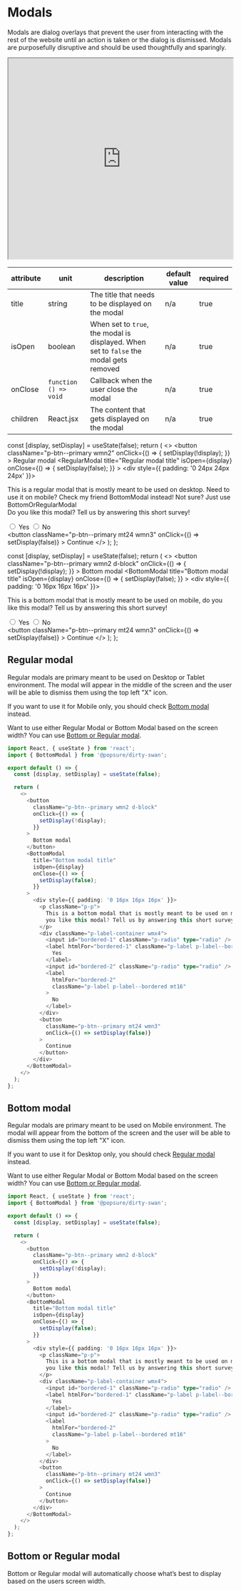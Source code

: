 


<Meta title="JSX/Modals" />

# Modals

Modals are dialog overlays that prevent the user from interacting with the rest of the website until an action is taken or the dialog is dismissed. Modals are purposefully disruptive and should be used thoughtfully and sparingly.

<Preview>
  <iframe
    width="100%"
    height="450"
    src="https://www.figma.com/embed?embed_host=share&url=https%3A%2F%2Fwww.figma.com%2Ffile%2FMKs4cbojdVOBKUxv7okb93%2FDirty-Swan-Design-System%3Fnode-id%3D283%253A1"
    allowfullscreen
  ></iframe>
</Preview>

| attribute | unit                  | description                                                                            | default value | required |
| --------- | --------------------- | -------------------------------------------------------------------------------------- | ------------- | -------- |
| title     | string                | The title that needs to be displayed on the modal                                      | n/a           | true     |
| isOpen    | boolean               | When set to `true`, the modal is displayed. When set to `false` the modal gets removed | n/a           | true     |
| onClose   | `function () => void` | Callback when the user close the modal                                                 | n/a           | true     |
| children  | React.jsx             | The content that gets displayed on the modal                                           | n/a           | true     |

  const [display, setDisplay] = useState(false);
  return (
    <>
      <button
        className="p-btn--primary wmn2"
        onClick={() => {
          setDisplay(!display);
        }}
      >
        Regular modal
      </button>
      <RegularModal
        title="Regular modal title"
        isOpen={display}
        onClose={() => {
          setDisplay(false);
        }}
      >
        <div style={{ padding: '0 24px 24px 24px' }}>
          <p className="p-p">
            This is a regular modal that is mostly meant to be used on desktop.
            Need to use it on mobile? Check my friend BottomModal instead! Not
            sure? Just use BottomOrRegularModal <br /> Do you like this modal?
            Tell us by answering this short survey!
          </p>
          <div className="p-label-container wmx4">
            <input id="bordered-1" className="p-radio" type="radio" />
            <label htmlFor="bordered-1" className="p-label p-label--bordered">
              Yes
            </label>
            <input id="bordered-2" className="p-radio" type="radio" />
            <label
              htmlFor="bordered-2"
              className="p-label p-label--bordered mt16"
            >
              No
            </label>
          </div>
          <button
            className="p-btn--primary mt24 wmn3"
            onClick={() => setDisplay(false)}
          >
            Continue
          </button>
        </div>
      </RegularModal>
    </>
  );
};

  const [display, setDisplay] = useState(false);
  return (
    <>
      <button
        className="p-btn--primary wmn2 d-block"
        onClick={() => {
          setDisplay(!display);
        }}
      >
        Bottom modal
      </button>
      <BottomModal
        title="Bottom modal title"
        isOpen={display}
        onClose={() => {
          setDisplay(false);
        }}
      >
        <div style={{ padding: '0 16px 16px 16px' }}>
          <p className="p-p">
            This is a bottom modal that is mostly meant to be used on mobile, do
            you like this modal? Tell us by answering this short survey!
          </p>
          <div className="p-label-container wmx4">
            <input id="bordered-1" className="p-radio" type="radio" />
            <label htmlFor="bordered-1" className="p-label p-label--bordered">
              Yes
            </label>
            <input id="bordered-2" className="p-radio" type="radio" />
            <label
              htmlFor="bordered-2"
              className="p-label p-label--bordered mt16"
            >
              No
            </label>
          </div>
          <button
            className="p-btn--primary mt24 wmn3"
            onClick={() => setDisplay(false)}
          >
            Continue
          </button>
        </div>
      </BottomModal>
    </>
  );
};

## Regular modal

Regular modals are primary meant to be used on Desktop or Tablet environment. The modal will appear in the middle of the screen and the user will be able to dismiss them using the top left "X" icon.

If you want to use it for Mobile only, you should check [Bottom modal](##Bottom-modal) instead.

Want to use either Regular Modal or Bottom Modal based on the screen width? You can use [Bottom or Regular modal](##Bottom-or-Regular-modal).

<RegularModalStory />

```typescript
import React, { useState } from 'react';
import { BottomModal } from '@popsure/dirty-swan';

export default () => {
  const [display, setDisplay] = useState(false);

  return (
    <>
      <button
        className="p-btn--primary wmn2 d-block"
        onClick={() => {
          setDisplay(!display);
        }}
      >
        Bottom modal
      </button>
      <BottomModal
        title="Bottom modal title"
        isOpen={display}
        onClose={() => {
          setDisplay(false);
        }}
      >
        <div style={{ padding: '0 16px 16px 16px' }}>
          <p className="p-p">
            This is a bottom modal that is mostly meant to be used on mobile, do
            you like this modal? Tell us by answering this short survey!
          </p>
          <div className="p-label-container wmx4">
            <input id="bordered-1" className="p-radio" type="radio" />
            <label htmlFor="bordered-1" className="p-label p-label--bordered">
              Yes
            </label>
            <input id="bordered-2" className="p-radio" type="radio" />
            <label
              htmlFor="bordered-2"
              className="p-label p-label--bordered mt16"
            >
              No
            </label>
          </div>
          <button
            className="p-btn--primary mt24 wmn3"
            onClick={() => setDisplay(false)}
          >
            Continue
          </button>
        </div>
      </BottomModal>
    </>
  );
};
```

## Bottom modal

Regular modals are primary meant to be used on Mobile environment. The modal will appear from the bottom of the screen and the user will be able to dismiss them using the top left "X" icon.

If you want to use it for Desktop only, you should check [Regular modal](##Regular-modal) instead.

Want to use either Regular Modal or Bottom Modal based on the screen width? You can use [Bottom or Regular modal](##Bottom-or-Regular-modal).

<BottomModalStory />

```typescript
import React, { useState } from 'react';
import { BottomModal } from '@popsure/dirty-swan';

export default () => {
  const [display, setDisplay] = useState(false);

  return (
    <>
      <button
        className="p-btn--primary wmn2 d-block"
        onClick={() => {
          setDisplay(!display);
        }}
      >
        Bottom modal
      </button>
      <BottomModal
        title="Bottom modal title"
        isOpen={display}
        onClose={() => {
          setDisplay(false);
        }}
      >
        <div style={{ padding: '0 16px 16px 16px' }}>
          <p className="p-p">
            This is a bottom modal that is mostly meant to be used on mobile, do
            you like this modal? Tell us by answering this short survey!
          </p>
          <div className="p-label-container wmx4">
            <input id="bordered-1" className="p-radio" type="radio" />
            <label htmlFor="bordered-1" className="p-label p-label--bordered">
              Yes
            </label>
            <input id="bordered-2" className="p-radio" type="radio" />
            <label
              htmlFor="bordered-2"
              className="p-label p-label--bordered mt16"
            >
              No
            </label>
          </div>
          <button
            className="p-btn--primary mt24 wmn3"
            onClick={() => setDisplay(false)}
          >
            Continue
          </button>
        </div>
      </BottomModal>
    </>
  );
};
```

## Bottom or Regular modal

Bottom or Regular modal will automatically choose what’s best to display based on the users screen width.
